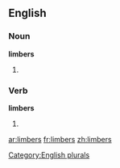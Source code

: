 ==English==

===Noun===
'''limbers'''

# {{plural of |[[limber]]}}

===Verb===
'''limbers'''

# {{third-person singular of|[[limber]]}}

[[Category:English plurals]]

[[ar:limbers]]
[[fr:limbers]]
[[zh:limbers]]